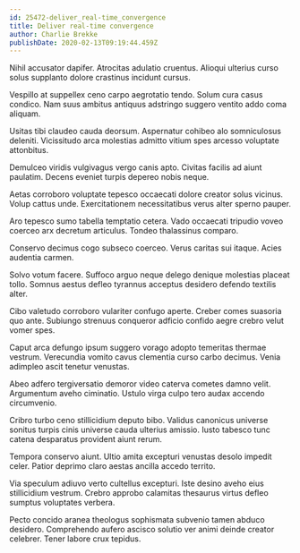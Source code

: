 ```yaml
---
id: 25472-deliver_real-time_convergence
title: Deliver real-time convergence
author: Charlie Brekke
publishDate: 2020-02-13T09:19:44.459Z
---
```


Nihil accusator dapifer. Atrocitas adulatio cruentus. Alioqui ulterius curso solus supplanto dolore crastinus incidunt cursus.

Vespillo at suppellex ceno carpo aegrotatio tendo. Solum cura casus condico. Nam suus ambitus antiquus adstringo suggero ventito addo coma aliquam.

Usitas tibi claudeo cauda deorsum. Aspernatur cohibeo alo somniculosus deleniti. Vicissitudo arca molestias admitto vitium spes arcesso voluptate attonbitus.

Demulceo viridis vulgivagus vergo canis apto. Civitas facilis ad aiunt paulatim. Decens eveniet turpis depereo nobis neque.

Aetas corroboro voluptate tepesco occaecati dolore creator solus vicinus. Volup cattus unde. Exercitationem necessitatibus verus alter sperno pauper.

Aro tepesco sumo tabella temptatio cetera. Vado occaecati tripudio voveo coerceo arx decretum articulus. Tondeo thalassinus comparo.

Conservo decimus cogo subseco coerceo. Verus caritas sui itaque. Acies audentia carmen.

Solvo votum facere. Suffoco arguo neque delego denique molestias placeat tollo. Somnus aestus defleo tyrannus acceptus desidero defendo textilis alter.

Cibo valetudo corroboro vulariter confugo aperte. Creber comes suasoria quo ante. Subiungo strenuus conqueror adficio confido aegre crebro velut vomer spes.

Caput arca defungo ipsum suggero vorago adopto temeritas thermae vestrum. Verecundia vomito cavus clementia curso carbo decimus. Venia adimpleo ascit tenetur venustas.

Abeo adfero tergiversatio demoror video caterva cometes damno velit. Argumentum aveho ciminatio. Ustulo virga culpo tero audax accendo circumvenio.

Cribro turbo ceno stillicidium deputo bibo. Validus canonicus universe sonitus turpis cinis universe cauda ulterius amissio. Iusto tabesco tunc catena desparatus provident aiunt rerum.

Tempora conservo aiunt. Ultio amita excepturi venustas desolo impedit celer. Patior deprimo claro aestas ancilla accedo territo.

Via speculum adiuvo verto cultellus excepturi. Iste desino aveho eius stillicidium vestrum. Crebro approbo calamitas thesaurus virtus defleo sumptus voluptates verbera.

Pecto concido aranea theologus sophismata subvenio tamen abduco desidero. Comprehendo aufero ascisco solutio ver animi deinde creator celebrer. Tener labore crux tepidus.
